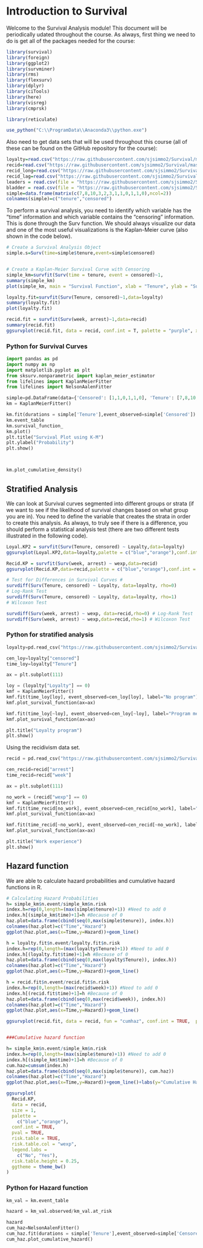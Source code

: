 # Introduction to Survival

Welcome to the Survival Analysis module!  This document will be periodically udated throughout the course.  As always, first thing we need to do is get all of the packages needed for the course:

```r
library(survival)
library(foreign)
library(ggplot2)
library(survminer)
library(rms)
library(flexsurv)
library(dplyr)
library(ciTools)
library(here)
library(visreg)
library(cmprsk)

library(reticulate)

use_python("C:\\ProgramData\\Anaconda3\\python.exe")
```

Also need to get data sets that will be used throughout this course (all of these can be found on the GitHub repository for the course): 

```r
loyalty=read.csv("https://raw.githubusercontent.com/sjsimmo2/Survival/master/loyalty.csv",header=T)
recid=read.csv("https://raw.githubusercontent.com/sjsimmo2/Survival/master/recid.csv",header=T)
recid_long=read.csv("https://raw.githubusercontent.com/sjsimmo2/Survival/master/recid_long.csv",header=T)
recid_lag=read.csv("https://raw.githubusercontent.com/sjsimmo2/Survival/master/recid_lag.csv",header=T)
leaders = read.csv(file = "https://raw.githubusercontent.com/sjsimmo2/Survival/master/leaders.csv", header = TRUE)
bladder = read.csv(file = "https://raw.githubusercontent.com/sjsimmo2/Survival/master/bladder.csv", header = TRUE)
simple=data.frame(matrix(c(7,8,10,3,2,3,1,1,0,1,1,0),ncol=2))
colnames(simple)=c("tenure","censored")

```

To perform a survival analysis, you need to identify which variable has the "time" information and which variable contains the "censoring" information.  This is done through the Surv function.  We should always visualize our data and one of the most useful visualizations is the Kaplan-Meier curve (also shown in the code below).

```r
# Create a Survival Analysis Object 
simple.s=Surv(time=simple$tenure,event=simple$censored)


# Create a Kaplan-Meier Survival Curve with Censoring 
simple_km=survfit(Surv(time = tenure, event = censored)~1,                      data = simple)
summary(simple_km)
plot(simple_km, main = "Survival Function", xlab = "Tenure", ylab = "Survival Probability")

loyalty.fit=survfit(Surv(Tenure, censored)~1,data=loyalty)
summary(loyalty.fit)
plot(loyalty.fit)

recid.fit = survfit(Surv(week, arrest)~1,data=recid)
summary(recid.fit)
ggsurvplot(recid.fit, data = recid, conf.int = T, palette = "purple", xlab = "Week", ylab = "Survival Probability", legend = "none", break.y.by = 0.1)


```

### Python for Survival Curves 

```python
import pandas as pd
import numpy as np
import matplotlib.pyplot as plt
from sksurv.nonparametric import kaplan_meier_estimator
from lifelines import KaplanMeierFitter
from lifelines import NelsonAalenFitter

simple=pd.DataFrame(data={'Censored': [1,1,0,1,1,0], 'Tenure': [7,8,10,3,2,3]})
km = KaplanMeierFitter()

km.fit(durations = simple['Tenure'],event_observed=simple['Censored'])
km.event_table
km.survival_function_
km.plot()
plt.title("Survival Plot using K-M")
plt.ylabel("Probability")
plt.show()



km.plot_cumulative_density()


```


## Stratified Analysis

We can look at Survival curves segmented into different groups or strata (if we want to see if the likelihood of survival changes based on what group you are in).  You need to define the variable that creates the strata in order to create this analysis.  As always, to truly see if there is a difference, you should perform a statistical analysis test (there are two different tests illustrated in the following code).

```r
Loyal.KP2 = survfit(Surv(Tenure, censored) ~ Loyalty,data=loyalty)
ggsurvplot(Loyal.KP2,data=loyalty,palette = c("blue","orange"),conf.int = T)

Recid.KP = survfit(Surv(week, arrest) ~ wexp,data=recid)
ggsurvplot(Recid.KP,data=recid,palette = c("blue","orange"),conf.int = T,legend.title = "work experience", legend.labs = c("no", "yes"))

# Test for Differences in Survival Curves #
survdiff(Surv(Tenure, censored) ~ Loyalty, data=loyalty, rho=0) 
# Log-Rank Test 
survdiff(Surv(Tenure, censored) ~ Loyalty, data=loyalty, rho=1) 
# Wilcoxon Test 

survdiff(Surv(week, arrest) ~ wexp, data=recid,rho=0) # Log-Rank Test 
survdiff(Surv(week, arrest) ~ wexp,data=recid,rho=1) # Wilcoxon Test 

```

### Python for stratified analysis

```python


loyalty=pd.read_csv("https://raw.githubusercontent.com/sjsimmo2/Survival/master/loyalty.csv")

cen_loy=loyalty["censored"]
time_loy=loyalty["Tenure"]

ax = plt.subplot(111)

loy = (loyalty["Loyalty"] == 0)
kmf = KaplanMeierFitter()
kmf.fit(time_loy[loy], event_observed=cen_loy[loy], label="No program")
kmf.plot_survival_function(ax=ax)

kmf.fit(time_loy[~loy], event_observed=cen_loy[~loy], label="Program members")
kmf.plot_survival_function(ax=ax)

plt.title("Loyalty program")
plt.show()


```

Using the recidivism data set.

```python
recid = pd.read_csv("https://raw.githubusercontent.com/sjsimmo2/Survival/master/recid.csv")

cen_recid=recid["arrest"]
time_recid=recid["week"]

ax = plt.subplot(111)

no_work = (recid["wexp"] == 0)
kmf = KaplanMeierFitter()
kmf.fit(time_recid[no_work], event_observed=cen_recid[no_work], label="No prior work")
kmf.plot_survival_function(ax=ax)

kmf.fit(time_recid[~no_work], event_observed=cen_recid[~no_work], label="Work experience")
kmf.plot_survival_function(ax=ax)

plt.title("Work experience")
plt.show()

```


## Hazard function

We are able to calculate hazard probabilities and cumulative hazard functions in R.

```r

# Calculating Hazard Probabilities 
h= simple_km$n.event/simple_km$n.risk
index.h=rep(0,length=(max(simple$tenure)+1)) #Need to add 0
index.h[(simple_km$time)+1]=h #Because of 0
haz.plot=data.frame(cbind(seq(0,max(simple$tenure)), index.h))
colnames(haz.plot)=c("Time","Hazard")
ggplot(haz.plot,aes(x=Time,y=Hazard))+geom_line()

h = loyalty.fit$n.event/loyalty.fit$n.risk
index.h=rep(0,length=(max(loyalty$Tenure)+1)) #Need to add 0
index.h[(loyalty.fit$time)+1]=h #Because of 0
haz.plot=data.frame(cbind(seq(0,max(loyalty$Tenure)), index.h))
colnames(haz.plot)=c("Time","Hazard")
ggplot(haz.plot,aes(x=Time,y=Hazard))+geom_line()

h = recid.fit$n.event/recid.fit$n.risk
index.h=rep(0,length=(max(recid$week)+1)) #Need to add 0
index.h[(recid.fit$time)+1]=h #Because of 0
haz.plot=data.frame(cbind(seq(0,max(recid$week)), index.h))
colnames(haz.plot)=c("Time","Hazard")
ggplot(haz.plot,aes(x=Time,y=Hazard))+geom_line()

ggsurvplot(recid.fit, data = recid, fun = "cumhaz", conf.int = TRUE,  palette = "purple", xlab = "Week",           ylab = "Cumulative Hazard", legend = "none")


###Cumulative hazard function

h= simple_km$n.event/simple_km$n.risk
index.h=rep(0,length=(max(simple$tenure)+1)) #Need to add 0
index.h[(simple_km$time)+1]=h #Because of 0
cum.haz=cumsum(index.h)
haz.plot=data.frame(cbind(seq(0,max(simple$tenure)), cum.haz))
colnames(haz.plot)=c("Time","Hazard")
ggplot(haz.plot,aes(x=Time,y=Hazard))+geom_line()+labs(y="Cumulative Hazard")

ggsurvplot(
  Recid.KP,
  data = recid,
  size = 1,                 
  palette =
    c("blue","orange"),
  conf.int = TRUE,          
  pval = TRUE,              
  risk.table = TRUE,        
  risk.table.col = "wexp",
  legend.labs =
    c("No", "Yes"),    
  risk.table.height = 0.25, 
  ggtheme = theme_bw()      
)


```

### Python for Hazard function



```python

km_val = km.event_table

hazard = km_val.observed/km_val.at_risk

hazard
cum_haz=NelsonAalenFitter()
cum_haz.fit(durations = simple['Tenure'],event_observed=simple['Censored'])
cum_haz.plot_cumulative_hazard()
```

